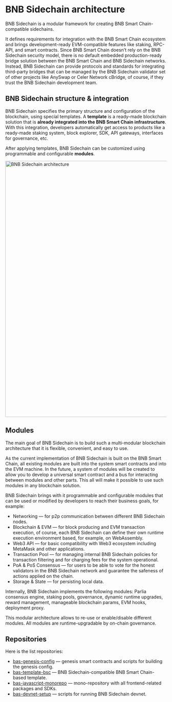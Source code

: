 # BNB Sidechain architecture

BNB Sidechain is a modular framework for creating BNB Smart Chain-compatible sidechains. 

It defines requirements for integration with the BNB Smart Chain ecosystem and brings development-ready EVM-compatible features like staking, RPC-API, and smart contracts. 
Since BNB Smart Chain doesn’t rely on the BNB Sidechain security model, there is no default embedded production-ready bridge solution between the BNB Smart Chain and BNB Sidechain networks. 
Instead, BNB Sidechain can provide protocols and standards for integrating third-party bridges that can be managed by the BNB Sidechain validator set of other projects like AnySwap or Celer Network cBridge, of course, if they trust the BNB Sidechain development team.


## BNB Sidechain structure & integration

BNB Sidechain specifies the primary structure and configuration of the blockchain, using special templates. A **template** is a ready-made blockchain solution that is **already integrated into the BNB Smart Chain infrastructure**. With this integration, developers automatically get access to products like a ready-made staking system, block explorer, SDK, API gateways, interfaces for governance, etc. 

After applying templates, BNB Sidechain can be customized using programmable and configurable **modules**.
<br/>

<img src="/docs/app-chains/affiliated-chains/bnb-sidechain/bas-architecture.png" alt="BNB Sidechain architecture" className="responsive-pic" width="800" />

## Modules

The main goal of BNB Sidechain is to build such a multi-modular blockchain architecture that it is flexible, convenient, and easy to use.

As the current implementation of BNB Sidechain is built on the BNB Smart Chain, all existing modules are built into the system smart contracts and into the EVM machine. In the future, a system of modules will be created to allow you to develop a universal smart contract and a bus for interacting between modules and other parts. This all will make it possible to use such modules in any blockchain solution.

BNB Sidechain brings with it programmable and configurable modules that can be used or modified by developers to reach their business goals, for example:
* Networking — for p2p communication between different BNB Sidechain nodes.
* Blockchain & EVM — for block producing and EVM transaction execution, of course, each BNB Sidechain can define their own runtime execution environment based, for example, on WebAssembly.
* Web3 API — for basic compatibility with Web3 ecosystem including MetaMask and other applications.
* Transaction Pool — for managing internal BNB Sidechain policies for transaction filtering and for charging fees for the system operational.
* PoA & PoS Consensus — for users to be able to vote for the honest validators in the BNB Sidechain network and guarantee the safeness of actions applied on the chain.
* Storage & State — for persisting local data.

Internally, BNB Sidechain implements the following modules: Parlia consensus engine, staking pools, governance, dynamic runtime upgrades, reward management, manageable blockchain params, EVM hooks, deployment proxy.

This modular architecture allows to re-use or enable/disable different modules. All modules are runtime-upgradable by on-chain governance.

## Repositories

Here is the list repositories:
* [bas-genesis-config](https://github.com/Ankr-network/bas-genesis-config) — genesis smart contracts and scripts for building the genesis config.
* [bas-template-bsc](https://github.com/Ankr-network/bas-template-bsc) — BNB Sidechain-compatible BNB Smart Chain-based template.
* [bas-javascript-monorepo](https://github.com/Ankr-network/bas-javascript-monorepo) — mono-repository with all frontend-related packages and SDKs.
* [bas-devnet-setup](https://github.com/Ankr-network/bas-devnet-setup) — scripts for running BNB Sidechain devnet.